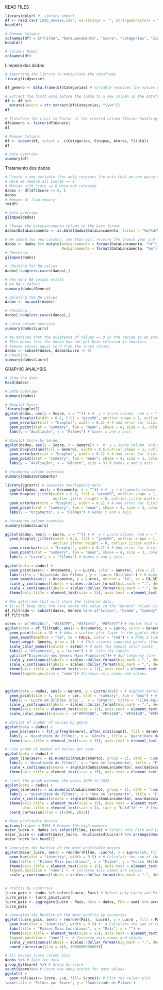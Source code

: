 READ FILES
```{r}
library(dplyr) #  Library import
df <- read.csv('imdb_movies.csv', na.strings = '', stringsAsFactors = T) # File reading
head(df)
```

```{r}
# Rename Columns
colnames(df) = c("Filme", "DataLancamento", "Score", "Categorias", "Sinopse", "Atores", "Titulo", "Status", "Lingua", "Orcamento", "Lucro", "Pais")
head(df)
```
```{r}
# Columns Names
colnames(df)
```

Limpeza dos dados
```{r}
# Importing the library to manipulate the dataframe
library(tidyverse)

df_genero <- data.frame(df$Categorias) # Variable receives the values of the Categories column

# Extract the first word before the comma to a new column in the dataframe (df_genero)
df <- df %>%
  mutate(Genero = str_extract(df$Categorias, "\\w+"))
df
```
```{r}
# Transform the class to Factor of the created column (Easier handling)
df$Genero <- factor(df$Genero)
df
```
```{r}
# Remove Columns
df <- subset(df, select = -c(Categorias, Sinopse, Atores, Titulo))
df
```
```{r}
# Data overview
summary(df)

```
Tratamento dos dados
```{r}
# Create a new variable that only receives the data that we are going to analyze
# Here we remove all Scores == 0
# Movies with Score == 0 were not released
dados <- df[df$Score != 0, ]
dados
# Remove df from memory
rm(df)
```

```{r}
# Data overview
glimpse(dados)
```

```{r}
# Change the DataLancamento column to the Date format
dados$DataLancamento <- as.Date(dados$DataLancamento, format = "%m/%d/%Y")

# We added two new columns, one that will receive the launch year and the other the launch month
dados <- dados %>% mutate(AnoLancamento = format(DataLancamento, "%Y"),
                          MesLancamento = format(DataLancamento, "%m"))
# Checking...
glimpse(dados)
```

```{r}
# Checking for NA values
dados[!complete.cases(dados),]
```
```{r}
# How many NA values exists
# 44 NA's values
summary(dados$Genero)
```
```{r}
# Deleting the NA values
dados <- na.omit(dados)

# Checking...
dados[!complete.cases(dados),]
```


```{r}
# Lucro column overview
summary(dados$Lucro)
```

```{r}
# We noticed that the existence of values == 0 in the recipe is an error
# This means that the movie has not yet been released in theaters
# Remove values equal to 0 from the score column
dados <- subset(dados, dados$Lucro != 0)
# Checking...
summary(dados$Lucro)
```
GRAPHIC ANALYSIS
```{r}
# View the data
head(dados)
```
```{r}
# Data overview
summary(dados)
```

```{r}
# Boxplot Score
library(ggplot2)
ggplot(dados, aes(y = Score, x = "")) + #  y = Score column  and x = "" (single group)
  geom_boxplot(width = 0.6, fill = "grey90", outlier.shape = 1, outlier.size =  2) + # Style the Boxplot 
  geom_errorbar(stat = "boxplot", width = 0.2) + # Add error bar (Limits)
  geom_point(stat = "summary", fun = "mean", shape = 4, size = 3, color = "red") + # Add an X in the boxplot media
  labs(y = "Avaliação", x = "Filmes") # Names x and y axis
```
```{r}
# Boxplot Score by Gender
ggplot(dados, aes(y = Score, x = Genero)) +  #  y = Score column  and x = Gender column 
  geom_boxplot(aes(fill = Genero), width = 0.6,outlier.shape = 1, outlier.size =  2, show.legend = F) + # Boxplot 
  geom_errorbar(stat = "boxplot", width = 0.2) + # Add error bar (Limits)
  geom_point(stat = "summary", fun = "mean", shape = 4, size = 3, color = "red") +# Add an X in the boxplot media
  labs(y = "Avaliação", x = "Gênero", size = 3) # Names x and y axis
```




```{r}
# Orçamento column overview
summary(dados$Orcamento)
```

```{r}
library(ggrastr) # Separate overlapping data 
  ggplot(dados, aes(y = Orcamento, x = "")) + #  y = Orcamento column  and x = "" (single group) 
  geom_boxplot_jitter(width = 0.6, fill = "grey90", outlier.shape = 1, outlier.size =  2, # Boxplot and use the library ggrastr to separate the outliers
                      outlier.jitter.height = 0, outlier.jitter.width = 0.5) +
  geom_errorbar(stat = "boxplot", width = 0.2) + # Add error bar (Limits)
  geom_point(stat = "summary", fun = "mean", shape = 4, size = 3, color = "red") + # Add an X in the boxplot media
  labs(y = "Orçamento", x = "Filmes") # Names x and y axis
```
```{r}
# Orçamento column overview
summary(dados$Lucro)
```

```{r}
ggplot(dados, aes(y = Lucro, x = "")) + #  y = Lucro column  and x = "" (single group) 
  geom_boxplot_jitter(width = 0.6, fill = "grey90", outlier.shape = 1, outlier.size =  2, # Boxplot and use the library ggrastr to separate the outliers
                      outlier.jitter.height = 0, outlier.jitter.width = 0.5) +
  geom_errorbar(stat = "boxplot", width = 0.2) + # Add error bar (Limits)
  geom_point(stat = "summary", fun = "mean", shape = 4, size = 3, color = "red") + # Add an X in the boxplot media
  labs(y = "Lucro", x = "Filmes") # Names x and y axis

```

```{r}
ggplot(data = dados) +
  geom_point(aes(x = Orcamento, y = Lucro, color = Genero), size = 2) + # Scatter plot
  labs(title = 'Dispersão dos Filmes', y = 'Lucro (Bilhões)') + # Name Title
  geom_smooth(aes(x = Orcamento, y = Lucro), method = "lm", se = FALSE, color = "black", linewidth = 0.5) + # Add tendency line
  scale_y_continuous(labels = scales::dollar_format(big.mark = ".", decimal.mark = ",", prefix = "US$")) + # Add the dollar prefix on x and y axis
  scale_x_continuous(labels = scales::dollar_format(big.mark = ".", decimal.mark = ",", prefix = "US$")) +
  theme(axis.title = element_text(size = 15), axis.text = element_text(size = 15), plot.title = element_text(size = 14, face = "bold"))  # Increase axis names and values

```


```{r}
# New dataframe that will store the filtered data.
# It will keep only the rows where the value in the "Genero" column is either "Action", "Drama", "Comedy", or "Horror".
df_filtrado <- subset(dados, Genero %in% c("Action", "Drama", "Comedy", "Horror"))
df_filtrado
```

```{r}
cores <- c("#3b28cc", "#2667FF", "#3f8efc", "#87bfff") # Vector that stores the desired colors
ggplot(data = df_filtrado, aes(x = Orcamento, y = Lucro, color = Genero)) + # Initializes the ggplot object 
  geom_point(size = 3) + # Adds a scatter plot layer to the ggplot object
  geom_smooth(method = "lm", se = FALSE, color = "red") + # Adds a linear regression line to the scatter plot
  facet_wrap(~ Genero, nrow = 1) + # This creates separate panels (facets) 
  scale_color_manual(values = cores) + # Sets the manual color scale 
  labs(x = "Orçamento", y = "Lucro") + #  Sets the labels
  ggtitle("Dispersão dos Gênero Mais Populares")+ # Add tendency line
  scale_y_continuous(labels = scales::dollar_format(big.mark = ".", decimal.mark = ",", prefix = "US$")) + # Add the dollar prefix on x and y axis
  scale_x_continuous(labels = scales::dollar_format(big.mark = ".", decimal.mark = ",", prefix = "US$")) +
  theme(axis.title = element_text(size = 11), axis.text = element_text(size = 10, face = "bold"), plot.title = element_text(size = 12, face = "bold")) +
  theme(legend.position = "none")# Increase axis names and values

  
```


```{r}
ggplot(data = dados, aes(x = Genero, y = Lucro/1e9)) + # Highest earnings by gender
  geom_point(size = 5, color = cor, stat = "summary", fun = "max") + # Change color point
  labs(y = 'Lucro em Bilhões (US$)',  x = 'Gênero', title = 'Filme mais lucrativo por Gênero') + # Names axis and title
  scale_y_continuous(labels = scales::dollar_format(big.mark = ".", decimal.mark = ",",prefix = "US$")) +
  theme(axis.title = element_text(size = 15), axis.text = element_text(size = 15), plot.title = element_text(size = 14, face = "bold")) + # Increase axis names and values
  scale_color_manual(values =  c("#FF0000", "#FF5100", "#FFA100", "#FFF200", "#BCFF00", "#6BFF00" ,"#1BFF00", "#00FF36", "#00FF86", "#00FFD7", "#00D7FF", "#0086FF" ,"#0036FF", "#1B00FF", "#6B00FF", "#BC00FF","#FF00A1" ,"#FF0051", "#FF00F2") ) # Selects different colors for each gender
```
```{r} 
# Barplot of number of movies by genre
ggplot(data = dados) +
  geom_bar(aes(x = fct_infreq(Genero), after_stat(count), fill = Genero), show.legend = F) + # Count how many movies by each genre
  labs(y = 'Quantidade de filmes', x = 'Gênero', title = 'Quantidade de Filmes Lançados por Gênero') + # Names axis and title
  theme(axis.title = element_text(size = 15), axis.text = element_text(size = 15), plot.title = element_text(size = 14, face = "bold")) # Increase axis names and values
```

```{r}
# Line graph of number of movies per year
ggplot(data = dados) +
  geom_line(aes(x = as.numeric(AnoLancamento), group = 1), stat = "count") +  # Count how many movies by year
  labs(y = "Quantidade de filmes", x = "Ano de lançamento", title = "Filmes Lançados por Ano") +
  scale_x_continuous(breaks = seq(min(dados$AnoLancamento), max(dados$AnoLancamento), by = 10)) + # Change the x-axis scale
  theme(axis.title = element_text(size = 15), axis.text = element_text(size = 15), plot.title = element_text(size = 14, face = "bold")) # Increase axis names and values
```
```{r}
# Limit the graph between the years 2000 to 2023
ggplot(data = dados) +
  geom_line(aes(x = as.numeric(AnoLancamento), group = 1), stat = "count") +
  labs(y = "Quantidade de filmes", x = "Ano de lançamento", title = "Filmes Lançados por Ano (1990 - 2023)") +
  scale_x_continuous(breaks = seq(min(dados$AnoLancamento), max(dados$AnoLancamento), by = 10)) +
  theme(axis.title = element_text(size = 15), axis.text = element_text(size = 15),
        plot.title = element_text(size = 14, face = "bold"))  +  # Increase axis names and values
  coord_cartesian(xlim = c(1990, 2023))
```


```{r}
# Most profitable movies
options(scipen = 999) # Remove the high numbers
maior_lucro <- dados %>% select(Filme, Lucro) # Select only Film and Lucro columns from dataset
maior_lucro <- subset(maior_lucro, !duplicated(Lucro)) %>% arrange(desc(Lucro)) %>% head(7) # Eliminates duplicate data and order the datas
maior_lucro %>% head(7)
```


```{r}
# Generates the barblot of the most profitable movies
ggplot(maior_lucro, aes(x = reorder(Filme, -Lucro), y = Lucro/1e9, fill = Filme)) +
  geom_bar(stat = "identity", width = 0.5) + # Calculate the sum of the variable y, grouped by the variable x and use bars to display the sums.
  labs(title = "Filmes Mais Lucrativos", x = "Filme", y = "Lucro (Bilhões)") +
  theme(axis.title = element_text(size = 15), axis.text = element_text(size = 13), plot.title = element_text(size = 14, face = "bold"), 
  legend.position = "none") +  # Increase axis names and values
  scale_y_continuous(labels = scales::dollar_format(big.mark = ".", decimal.mark = ",", prefix = "US$")) 
  
```
```{r}
# Profits by countries
lucro_pais <- dados %>% select(Lucro, Pais) # Select only Lucro and Pais columns from dataset
lucro_pais <- lucro_pais$Lucro
lucro_pais <- aggregate(Lucro ~ Pais, data = dados, FUN = sum) %>% arrange(desc(Lucro)) %>% head(5) # Add the profit for each country
lucro_pais
```

```{r}
# Generates the barblot of the most profits by countries
ggplot(lucro_pais, aes(x = reorder(Pais, -Lucro), y = Lucro , fill = Pais)) +
  geom_bar(stat = "identity", width = 0.5) +  # Calculate the sum of the variable y, grouped by the variable x and use bars to display the sums.
  labs(title = "Países Mais Lucrativos", x = "País", y = "") +
  theme(axis.title = element_text(size = 15), axis.text = element_text(size = 13), plot.title = element_text(size = 14, face = "bold"), 
  legend.position = "none") +  # Increase axis names and values
  scale_y_continuous(labels = scales::dollar_format(big.mark = ".", decimal.mark = ",",prefix = "US$")) +
  coord_cartesian(ylim = c(0, 1000000000000))
```
```{r}
# All movies score column plot
dados %>% # Take the data
group_by(Score) %>% # Group by score
count(Score)%>% # Count how many scores for each values
ggplot() + 
  geom_col(aes(x= Score, y=n, fill= Score))+ # Plot the column plot
labs(title = 'Filmes por Score', y = 'Quantidade de Filmes') 
```







